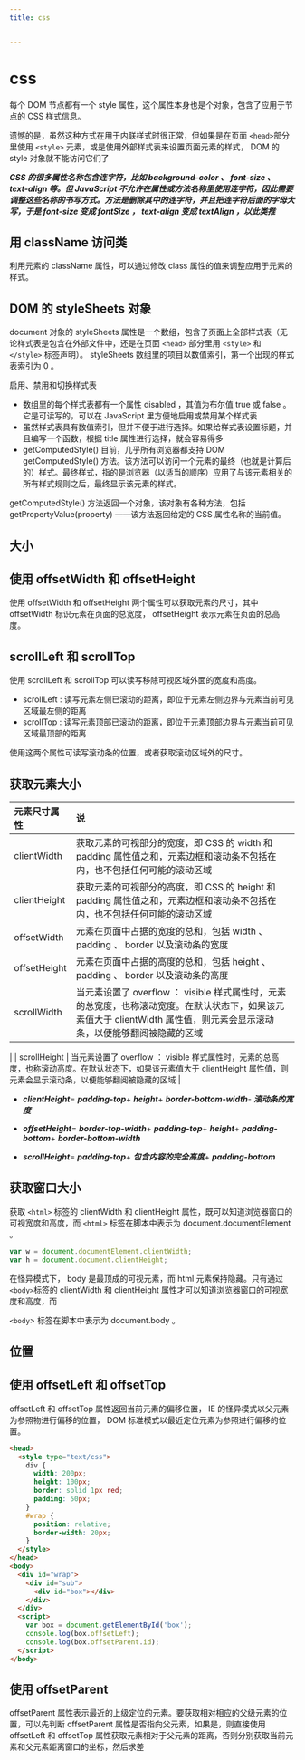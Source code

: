 ```yaml
---
title: css


---
```


# css

每个 DOM 节点都有一个 style 属性，这个属性本身也是个对象，包含了应用于节点的 CSS 样式信息。

遗憾的是，虽然这种方式在用于内联样式时很正常，但如果是在页面 `<head>`部分里使用 `<style>` 元素，或是使用外部样式表来设置页面元素的样式， DOM 的 style
对象就不能访问它们了

**_CSS 的很多属性名称包含连字符，比如 background-color 、 font-size 、 text-align 等。但 JavaScript
不允许在属性或方法名称里使用连字符，因此需要调整这些名称的书写方式。方法是删除其中的连字符，并且把连字符后面的字母大写，于是 font-size 变成 fontSize ， text-align 变成 textAlign ，以此类推_**

## 用 className 访问类

利用元素的 className 属性，可以通过修改 class 属性的值来调整应用于元素的样式。

## DOM 的 styleSheets 对象

document 对象的 styleSheets 属性是一个数组，包含了页面上全部样式表（无论样式表是包含在外部文件中，还是在页面 `<head>` 部分里用 `<style>` 和 `</style>` 标签声明）。 styleSheets 数组里的项目以数值索引，第一个出现的样式表索引为 0 。

启用、禁用和切换样式表

- 数组里的每个样式表都有一个属性 disabled ，其值为布尔值 true 或 false 。它是可读写的，可以在 JavaScript 里方便地启用或禁用某个样式表
- 虽然样式表具有数值索引，但并不便于进行选择。如果给样式表设置标题，并且编写一个函数，根据 title 属性进行选择，就会容易得多
- getComputedStyle() 目前，几乎所有浏览器都支持 DOM getComputedStyle() 方法。该方法可以访问一个元素的最终（也就是计算后的）样式。最终样式，指的是浏览器（以适当的顺序）应用了与该元素相关的所有样式规则之后，最终显示该元素的样式。

getComputedStyle() 方法返回一个对象，该对象有各种方法，包括 getPropertyValue(property) ——该方法返回给定的 CSS 属性名称的当前值。

## 大小

## 使用 offsetWidth 和 offsetHeight

使用 offsetWidth 和 offsetHeight 两个属性可以获取元素的尺寸，其中 offsetWidth 标识元素在页面的总宽度， offsetHeight 表示元素在页面的总高度。

## scrollLeft 和 scrollTop

使用 scrollLeft 和 scrollTop 可以读写移除可视区域外面的宽度和高度。

- scrollLeft : 读写元素左侧已滚动的距离，即位于元素左侧边界与元素当前可见区域最左侧的距离
- scrollTop : 读写元素顶部已滚动的距离，即位于元素顶部边界与元素当前可见区域最顶部的距离

使用这两个属性可读写滚动条的位置，或者获取滚动区域外的尺寸。

## 获取元素大小

| 元素尺寸属性 | 说                                                                                                                                                                       |
| :----------- | :----------------------------------------------------------------------------------------------------------------------------------------------------------------------- |
| clientWidth  | 获取元素的可视部分的宽度，即 CSS 的 width 和 padding 属性值之和，元素边框和滚动条不包括在内，也不包括任何可能的滚动区域                                                  |
| clientHeight | 获取元素的可视部分的高度，即 CSS 的 height 和 padding 属性值之和，元素边框和滚动条不包括在内，也不包括任何可能的滚动区域                                                 |
| offsetWidth  | 元素在页面中占据的宽度的总和，包括 width 、 padding 、 border 以及滚动条的宽度                                                                                           |
| offsetHeight | 元素在页面中占据的高度的总和，包括 height 、 padding 、 border 以及滚动条的高度                                                                                          |
| scrollWidth  | 当元素设置了 overflow ： visible 样式属性时，元素的总宽度，也称滚动宽度。在默认状态下，如果该元素值大于 clientWidth 属性值，则元素会显示滚动条，以便能够翻阅被隐藏的区域 |

|
| scrollHeight | 当元素设置了 overflow ： visible 样式属性时，元素的总高度，也称滚动高度。在默认状态下，如果该元素值大于 clientHeight 属性值，则元素会显示滚动条，以便能够翻阅被隐藏的区域
|

- **_clientHeight_**= **_padding-top_**+ **_height_**+ **_border-bottom-width_**-
  **_滚动条的宽度_**

- **_offsetHeight_**= **_border-top-width_**+ **_padding-top_**+ **_height_**+
  **_padding-bottom_**+ **_border-bottom-width_**

- **_scrollHeight_**= **_padding-top_**+ **_包含内容的完全高度_**+ **_padding-bottom_**

## 获取窗口大小

获取 `<html>` 标签的 clientWidth 和 clientHeight 属性，既可以知道浏览器窗口的可视宽度和高度，而 `<html>` 标签在脚本中表示为
document.documentElement 。

```js
var w = document.documentElement.clientWidth;
var h = document.document.clientHeight;
```

在怪异模式下， body 是最顶成的可视元素，而 html 元素保持隐藏。只有通过 `<body>`标签的 clientWidth 和 clientHeight 属性才可以知道浏览器窗口的可视宽度和高度，而

`<body`> 标签在脚本中表示为 document.body 。

## 位置

## 使用 offsetLeft 和 offsetTop

offsetLeft 和 offsetTop 属性返回当前元素的偏移位置， IE 的怪异模式以父元素为参照物进行偏移的位置， DOM 标准模式以最近定位元素为参照进行偏移的位置。

```html
<head>
  <style type="text/css">
    div {
      width: 200px;
      height: 100px;
      border: solid 1px red;
      padding: 50px;
    }
    #wrap {
      position: relative;
      border-width: 20px;
    }
  </style>
</head>
<body>
  <div id="wrap">
    <div id="sub">
      <div id="box"></div>
    </div>
  </div>
  <script>
    var box = document.getElementById('box');
    console.log(box.offsetLeft);
    console.log(box.offsetParent.id);
  </script>
</body>
```

## 使用 offsetParent

offsetParent 属性表示最近的上级定位的元素。要获取相对相应的父级元素的位置，可以先判断 offsetParent 属性是否指向父元素，如果是，则直接使用 offsetLeft 和 offsetTop
属性获取元素相对于父元素的距离，否则分别获取当前元素和父元素距离窗口的坐标，然后求差

            